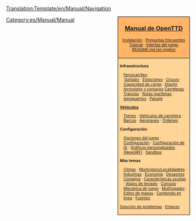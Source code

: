 <noinclude>[[Translation:Template/en/Manual/Navigation]]</noinclude>
<div style="float:right; padding-left:12px; background:#ffffff;">
<div style="border:1px solid #000000; background:#ffb466; padding:5px; -moz-border-radius-topleft:5px; -moz-border-radius-topright:5px; font-size: 12pt;">
<span style="font-size:16px; text-align:center; display:block; font-weight:bold">[[es/Manual/Main Page|Manual de OpenTTD]]</span>
<div style="font-size: 8pt; text-align: center;">
[[es/Manual/Instalación|Instalación]] &middot; 
[[es/Archive/Community/Preguntas frecuentes|Preguntas frecuentes]]<br /> 
[[es/Manual/Tutorial/Main Page|Tutorial]] &middot;
[[es/Manual/Interfaz del juego|Interfaz del juego]]<br />
[https://github.com/OpenTTD/OpenTTD/blob/master/README.md README.md (en inglés)]
</div>
</div>
<div style="border:1px solid black; border-top-width: 0px; background:#ffd496; padding:5px; -moz-border-radius-bottomleft:5px; -moz-border-radius-bottomright:8px; font-size: 8pt;">

<div style="width: 186px">
'''Infraestructura'''
<div style="margin-left:10px;">
[[es/Manual/Construcción de ferrocarriles|Ferrocarriles]]: <br />
:''[[es/Manual/Señales|Señales]]'' &middot; ''[[es/Manual/Estaciones de tren|Estaciones]]'' &middot; ''[[es/Community/Junctionary/Main Page|Cruces]]'' &middot; ''[[es/Community/Capacidad de carga de redes ferroviarias|Capacidad de carga]]'' &middot; ''[[es/Community/Diseño ferroviario|Diseño ferroviario y consejos]]''
[[es/Manual/Construcción de carreteras|Carreteras]] &middot; [[es/Manual/Tranvías|Tranvías]] &middot; [[es/Manual/Construir rutas marítimas|Rutas marítimas]] &middot; [[es/Manual/Construcción de aeropuertos|Aeropuertos]] &middot; [[es/Manual/Paisaje|Paisaje]]
</div>
</div>

<div style="width: 186px">
'''[[es/Manual/Vehículos|Vehículos]]'''
<div style="margin-left:10px;">
[[es/Manual/Trenes|Trenes]] &middot; [[es/Manual/Vehículos de carretera|Vehículos de carretera]] &middot; [[es/Manual/Barcos|Barcos]] &middot;
[[es/Manual/Aeronaves|Aeronaves]] &middot; [[es/Manual/Órdenes|Órdenes]]
</div>
</div>

<div style="width: 186px">
'''Configuración'''
<div style="margin-left:10px;">
[[es/Manual/Opciones del Juego|Opciones del juego]] &middot; [[es/Archive/Manual/Settings/Opciones avanzadas|Configuración]] &middot; 
[[es/Manual/Configuración IA|Configuración de IA]] &middot; [[es/Manual/NewGRF|Gráficos personalizados (NewGRF)]] &middot; [[es/Manual/Trucos|Sandbox]]
</div>
</div>

<div style="width: 186px">
'''Más temas'''<br />
<div style="margin-left:10px;">
[[es/Manual/Climas|Climas]] &middot; [[es/Manual/Pueblo|Municipios/Localidadees]] &middot; [[es/Manual/Industrias|Industrias]] &middot; [[es/Manual/Economía|Economía]] &middot; [[es/Manual/Desastres|Desastres]] &middot; [[es/Manual/Consejos|Consejos]] &middot; [[es/Manual/Características ocultas|Características ocultas]] &middot; [[es/Manual/Teclas de método abreviado|Atajos de teclado]] &middot; [[es/Manual/Consola|Consola]] &middot; [[es/Manual/Game Mechanics/Main Page|Mecánica de juego]] &middot; [[es/Manual/Multijugador|Multijugador]] &middot; [[es/Manual/Editor de escenarios|Editor de mapas]] &middot; [[es/Manual/Contenido online|Contenido en línea]] &middot; [[es/Manual/Fuentes|Fuentes]]
</div>
</div>

[[es/Archive/Manual/Solución de problemas|Solución de problemas]] &middot; [[es/Archive/Lists/Enlaces|Enlaces]]
</div>
</div>
<includeonly>[[Category:es/Manual/Manual]]</includeonly>